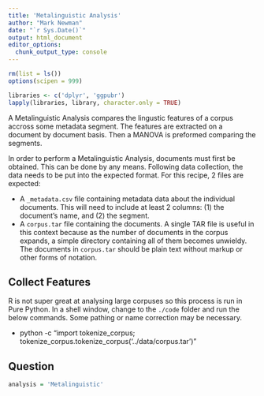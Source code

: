 ```yaml
---
title: 'Metalinguistic Analysis'
author: "Mark Newman"
date: "`r Sys.Date()`"
output: html_document
editor_options: 
  chunk_output_type: console
---
```


```r
rm(list = ls())
options(scipen = 999)

libraries <- c('dplyr', 'ggpubr')
lapply(libraries, library, character.only = TRUE)
```

A Metalinguistic Analysis compares the lingustic features of a corpus accross some metadata segment.
The features are extracted on a document by document basis.
Then a MANOVA is preformed comparing the segments.

In order to perform a Metalinguistic Analysis, documents must first be obtained.
This can be done by any means.
Following data collection, the data needs to be put into the expected format.
For this recipe, 2 files are expected:

* A `_metadata.csv` file containing metadata data about the individual documents.
  This will need to include at least 2 columns: (1) the document's name, and (2) the segment.
* A `corpus.tar` file containing the documents.
  A single TAR file is useful in this context because as the number of documents in the corpus expands, a simple directory containing all of them becomes unwieldy.
  The documents in `corpus.tar` should be plain text without markup or other forms of notation. 

## Collect Features

R is not super great at analysing large corpuses so this process is run in Pure Python.
In a shell window, change to the `./code` folder and run the below commands.
Some pathing or name correction may be necessary.

* python -c "import tokenize_corpus; tokenize_corpus.tokenize_corpus('../data/corpus.tar')"

## Question

```r
analysis = 'Metalinguistic'
```
